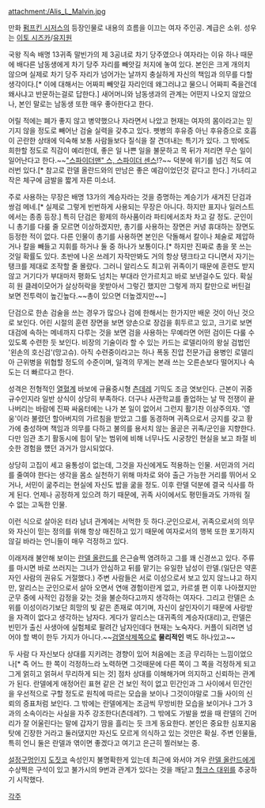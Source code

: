 attachment:/Alis_L_Malvin.jpg

만화 [[펌프킨 시저스]]의 등장인물로 내용의 흐름을 이끄는 여자 주인공. 계급은 소위. 성우는 [[이토 시즈카]]/[[유지원]]

국왕 직속 배명 13귀족 말빈가의 제 3공녀로 차기 당주였으나 여자라는 이유 하나 때문에 배다른 남동생에게 차기 당주 자리를 빼앗길 처지에 놓여 있다. 본인은 크게 개의치 않으며 실제로 차기 당주 자리가 넘어가는 날까지 충실하게 자신의 책임과 의무를 다할 생각이다.[* 이에 대해서는 어짜피 빼앗길 자리인데 왜그러냐고 물으니 어짜피 죽을건데 왜사냐고 반문하는걸로 답한다.] 새어머니와 남동생과의 관계는 어떤지 나오지 않았으나, 본인 말로는 남동생 또한 매우 좋아한다고 한다.

어릴 적에는 폐가 좋지 않고 병약했으나 자라면서 나았고 현재는 여자의 몸이라고는 믿기지 않을 정도로 빼어난 검술 실력을 갖추고 있다. 폣병의 후유증 아닌 후유증으로 호흡이 곤란한 상태에 익숙해 보통 사람들보다 질식을 잘 견뎌내는 특기가 있다. 그 밖에도 희한할 정도로 직감이 예리한데, 좋은 일 나쁜 일을 불문하고 목 뒤가 저리면 무슨 일이 일어난다고 한다.~~[["스파이더맨" 스, 스파이더 센스]]!?~~ 덕분에 위기를 넘긴 적도 여러번 있다.[* 참고로 란델 올란드와의 만남은 좋은 예감이었던것 같다고 한다.] 가녀리고 작은 체구에 금발을 짧게 자른 미소녀.

주로 사용하는 무장은 배명 13가의 계승자라는 것을 증명하는 계승기가 새겨진 단검과 쌍검 메네.[* 실제로 그렇게 빈번하게 사용되는 무장은 아니다. 하지만 표지나 일러스트에서는 종종 등장.] 특히 단검은 황제의 하사품이라 파티에서조차 차고 갈 정도. 군인이니 총기를 다룰 줄 모르면 이상하겠지만, 총기를 사용하는 장면은 커녕 휴대하는 장면도 등정한 적이 없다. 다른 인물이 총기를 사용하면 본인은 닥돌해서 칼이나 체술로 제압하거나 칼을 빼들고 지휘를 하거나 둘 중 하나가 보통이다.[*  하지만 진짜로 총을 못 쓰는 것일 확률도 있다. 초반에 나온 쓰레기 자작만봐도 거의 항상 탱크타고 다니면서 자기는 탱크를 제대로 조작할 줄 몰랐다. 그러니 알리스도 최고위 귀족이기 때문에 훈련도 받지않고 거기다가 부대마저 평화도 넘치는 부대라 안가르치고 바로 보낸걸수도 있다. 확실히 원 클레이모어가 살상허락을 못받아서 그렇긴 했지만 그렇게 까지 칼만으로 버틴걸 보면 전투력이 높긴높다.~~총이 있으면 더높겠지만~~]

단검으로 한손 검술을 쓰는 경우가 많으나 검에 한해서는 한가지만 배운 것이 아닌 것으로 보인다. 어린 시절의 훈련 장면을 보면 양손으로 장검을 휘두르고 있고, 크기로 보면 대검에 속하는 메네까지 다루는 것을 보면 검을 사용하는 무예라면 어떤 검이든 다룰 수 있도록 수련한 둣 보인다. 비장의 기술이라 할 수 있는 카드는 로델리아의 왕실 검법인 '왼손의 호신검'(망고슈). 아직 수련중이라고는 하나 폭동 진압 전문가급 용병인 로델리아 근위병을 위협할 정도의 수준이며, 일격의 무게는 본래 쓰는 오른손보다 떨어지나 속도는 더 빠르다고 한다.

성격은 전형적인 [[열혈계]] 바보에 규율중시형 [[츤데레]] 기믹도 조금 엿보인다. 근본이 귀중 규수인지라 일반 상식이 상당히 부족하다. 더구나 사관학교를 졸업하는 날 딱 전쟁이 끝나버리는 바람에 진짜 싸움터에는 나가 본 일이 없어서 그런지 활기찬 이상주의자. '영웅'이라 불렸던 할아버지의 가르침을 받았고 그를 동경하며 귀족으로서 긍지를 갖고 황가에 충성하며 책임과 의무를 다하고 불의를 용서치 않는 올곧은 귀족/군인을 지향한다. 다만 임관 초기 활동시에 힘이 닿는 범위에 비해 너무나도 시궁창인 현실을 보고 좌절 비슷한 경험을 헀던 과거가 암시되었다.

상당히 고집이 세고 융통성이 없는데, 그것을 자신에게도 적용하는 인물. 서민과의 거리를 줄여야 한다는 생각을 몸소 실천하기 위해 마차로 와야 출근 가능한 거리를 뛰어서 오거나, 서민이 굶주리는 현실에 자신도 밥을 굶을 정도. 이후 란델 덕분에 결국 식사를 하게 된다. 언제나 공정하게 있으려 하기 때문에, 귀족 사이에서도 평민들과도 가까워 질 수 없는 고독한 인물.

이런 식으로 살아온 터라 남녀 관계에는 서먹한 듯 하다.군인으로서, 귀족으로서의 의무와 자신이 믿는 정의를 위해 항상 매진하고 있기 때문에 여자로서의 행복 또한 포기하지 않길 바라는 언니들이 매우 걱정하고 있다.

이래저래 불안해 보이는 [[란델 올란드]]를 은근슬쩍 염려하고 그를 꽤 신경쓰고 있다. 주류를 마시면 바로 쓰러지는 그녀가 안심하고 뒤를 맡기는 유일한 남성이 란델.(일단은 약혼자인 사람의 권유도 거절했다.) 주변 사람들은 서로 이성으로서 보고 있지 않느냐고 하지만, 알리스는 군인으로서 살아 오면서 연애 경험이란게 없고, 카르셀 편 이후 나아졌지만 군무 중에 사적인 감정을 갖는 것을 불순하다고까지 생각하는 여자다. 그리고 란델은 소위를 이성이라기보단 희망의 빛 같은 존재로 여기며, 자신이 살인자이기 때문에 사랑받을 자격이 없다고 생각하는 남자다. 게다가 알리스는 대귀족의 계승자(대리)고, 란델은 빈민가 출신 사생아에 실험체로 팔려간 남자인데다 현재는 노숙자다. 커플이 되려면 넘어야 할 벽이 한두 가지가 아니다.~~[[검열삭제]]쪽으로 '''물리적인''' 벽도 하나있고~~

두 사람 다 자신보다 상대를 지키려는 경향이 있어 처음에는 조금 무리하는 느낌이었으나[*  즉 어느 한 쪽이 걱정하느라 노력하면 그것때문에 다른 쪽이 그 쪽을 걱정하게 되고 그게 얽히고 얽혀서 무리하게 되는 것] 점차 상대를 이해해가며 의지하고 신뢰하는 관계가 된다. 란델에게 애정어린 표현 같은 건 보인 적이 없고 민간인과 그 사이에서 민간인을 우선적으로 구할 정도로 원칙에 따르는 모습을 보이나 그것이야말로 그들 사이의 신뢰의 증표처럼 보인다. 그 밖에는 란델에게는 조금씩 무방비한 모습을 보이거나 그가 3과의 소속이라는 사실을 자주 강조한다(츤데레?). 그 밖에도 가발을 썼을 때 란델의 긴머리가 잘 어울린다는 말에 갑자기 땀을 흘리는 듯 크게 동요한다. 본인은 중요한 심포지움 탓에 긴장한 거라고 둘러댔지만 자신도 모르게 의식하고 있는 것만은 확실. 주변 인물들, 특히 언니 둘은 란델과 엮이면 좋겠다고 여기고 은근히 찔러보는 중.

[[설정구멍]]인지 [[도짓코]] 속성인지 불명확한게 있는데 최근에 와서야 겨우 [[란델 올란드]]에게 수상쩍은 구석이 있고 불가시의 9번과 관계가 있다는 것을 깨닫고 [[헝크스 대위]]를 추궁하기 시작했다.

[[각주]]

